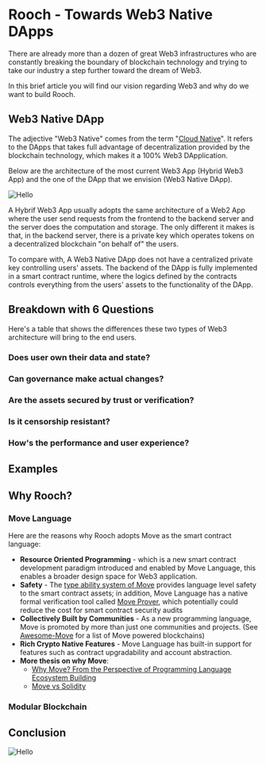 # Rooch - Towards Web3 Native DApps

There are already more than a dozen of great Web3 infrastructures who are constantly breaking the boundary of blockchain technology and trying to take our industry a step further toward the dream of Web3.

In this brief article you will find our vision regarding Web3 and why do we want to build Rooch.

## Web3 Native DApp

The adjective "Web3 Native" comes from the term "[Cloud Native](https://www.oracle.com/cloud/cloud-native/what-is-cloud-native/)". It refers to the DApps that takes full advantage of decentralization provided by the blockchain technology, which makes it a 100% Web3 DApplication.

Below are the architecture of the most current Web3 App (Hybrid Web3 App) and the one of the DApp that we envision (Web3 Native DApp).


<Image
  src="/docs/web3-native-dapp.png"
  alt="Hello"
  width={450}
  height={450}
  class="mx-auto my-8"
/>

A Hybrif Web3 App usually adopts the same architecture of a Web2 App where the user send requests from the frontend to the backend server and the server does the computation and storage. The only different it makes is that, in the backend server, there is a private key which operates tokens on a decentralized blockchain "on behalf of" the users.

To compare with, A Web3 Native DApp does not have a centralized private key controlling users' assets. The backend of the DApp is fully implemented in a smart contract runtime, where the logics defined by the contracts controls everything from the users' assets to the functionality of the DApp.

## Breakdown with 6 Questions

Here's a table that shows the differences these two types of Web3 architecture will bring to the end users.

### Does user own their data and state?

### Can governance make actual changes?

### Are the assets secured by trust or verification?

### Is it censorship resistant?

### How's the performance and user experience?

## Examples

## Why Rooch?

### Move Language

Here are the reasons why Rooch adopts Move as the smart contract language:

- **Resource Oriented Programming** - which is a new smart contract development paradigm introduced and enabled by Move Language, this enables a broader design space for Web3 application.
- **Safety** - The [type ability system of Move](https://move-book.com/advanced-topics/types-with-abilities.html) provides language level safety to the smart contract assets; in addition, Move Language has a native formal verification tool called [Move Prover](https://github.com/move-language/move/blob/main/language/move-prover/doc/user/prover-guide.md), which potentially could reduce the cost for smart contract security audits
- **Collectively Built by Communities** - As a new programming language, Move is promoted by more than just one communities and projects. (See [Awesome-Move](https://awesome-move.com/#move-powered-blockchains) for a list of Move powered blockchains)
- **Rich Crypto Native Features** - Move Language has built-in support for features such as contract upgradability and account abstraction.
- **More thesis on why Move**:
  - [Why Move? From the Perspective of Programming Language Ecosystem Building](/blog/why-move-ecosystem)
  - [Move vs Solidity](https://docs.sui.io/learn/why-move#move-vs-solidity)

### Modular Blockchain

## Conclusion

<Image
  src="/docs/web3-comparsion.png"
  alt="Hello"
  width={700}
  height={500}
  class="mx-auto my-4"
/>
